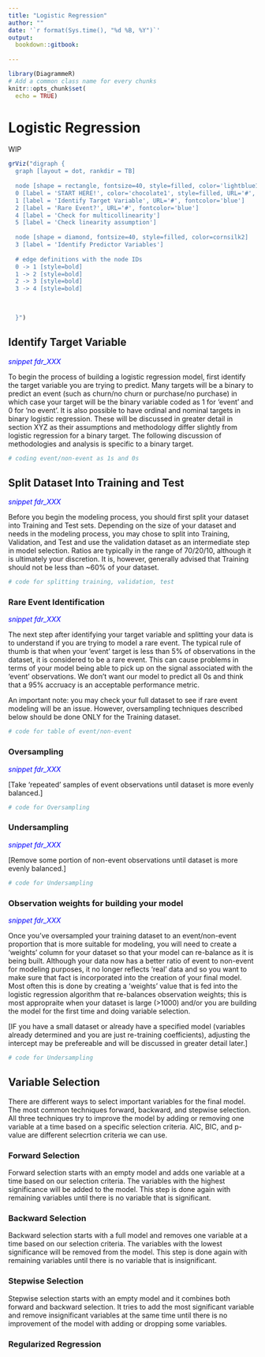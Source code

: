 ```yaml
---
title: "Logistic Regression"
author: ""
date: '`r format(Sys.time(), "%d %B, %Y")`'
output:
  bookdown::gitbook:
      
---
```



```r
library(DiagrammeR)
# Add a common class name for every chunks
knitr::opts_chunk$set(
  echo = TRUE)

```


# Logistic Regression

WIP

```r

grViz("digraph {
  graph [layout = dot, rankdir = TB]
  
  node [shape = rectangle, fontsize=40, style=filled, color='lightblue1']
  0 [label = 'START HERE!', color='chocolate1', style=filled, URL='#', fontcolor='blue']
  1 [label = 'Identify Target Variable', URL='#', fontcolor='blue']
  2 [label = 'Rare Event?', URL='#', fontcolor='blue']
  4 [label = 'Check for multicollinearity']
  5 [label = 'Check linearity assumption']
  
  node [shape = diamond, fontsize=40, style=filled, color=cornsilk2]
  3 [label = 'Identify Predictor Variables']
  
  # edge definitions with the node IDs
  0 -> 1 [style=bold]
  1 -> 2 [style=bold]
  2 -> 3 [style=bold]
  3 -> 4 [style=bold]
  
  

  }")
```


## Identify Target Variable 

<span style="color:blue;"> *snippet fdr_XXX *</span> 

To begin the process of building a logistic regression model, first identify the target variable you are trying to predict. Many targets will be a binary to predict an event (such as churn/no churn or purchase/no purchase) in which case your target will be the binary variable coded as 1 for 'event' and 0 for 'no event'. It is also possible to have ordinal and nominal targets in binary logistic regression. These will be discussed in greater detail in section XYZ as their assumptions and methodology differ slightly from logistic regression for a binary target. The following discussion of methodologies and analysis is specific to a binary target.

```r
# coding event/non-event as 1s and 0s

```

## Split Dataset Into Training and Test

<span style="color:blue;"> *snippet fdr_XXX *</span> 

Before you begin the modeling process, you should first split your dataset into Training and Test sets. Depending on the size of your dataset and needs in the modeling process, you may chose to split into Training, Validation, and Test and use the validation dataset as an intermediate step in model selection. Ratios are typically in the range of 70/20/10, although it is ultimately your discretion. It is, however, generally advised that Training should not be less than ~60% of your dataset. 

```r
# code for splitting training, validation, test

```

### Rare Event Identification 

<span style="color:blue;"> *snippet fdr_XXX *</span> 

The next step after identifying your target variable and splitting your data is to understand if you are trying to model a rare event. The typical rule of thumb is that when your 'event' target is less than 5% of observations in the dataset, it is considered to be a rare event. This can cause problems in terms of your model being able to pick up on the signal associated with the 'event' observations. We don't want our model to predict all 0s and think that a 95% accruacy is an acceptable performance metric. 

An important note: you may check your full dataset to see if rare event modeling will be an issue. However, oversampling techniques described below should be done ONLY for the Training dataset. 

```r
# code for table of event/non-event

```

### Oversampling  

<span style="color:blue;"> *snippet fdr_XXX *</span> 

[Take 'repeated' samples of event observations until dataset is more evenly balanced.]

```r
# code for Oversampling

```

### Undersampling  

<span style="color:blue;"> *snippet fdr_XXX *</span> 

[Remove some portion of non-event observations until dataset is more evenly balanced.]

```r
# code for Undersampling

```

### Observation weights for building your model

<span style="color:blue;"> *snippet fdr_XXX *</span> 

Once you've oversampled your training dataset to an event/non-event proportion that is more suitable for modeling, you will need to create a 'weights' column for your dataset so that your model can re-balance as it is being built. Although your data now has a better ratio of event to non-event for modeling purposes, it no longer reflects 'real' data and so you want to make sure that fact is incorporated into the creation of your final model. Most often this is done by creating a 'weights' value that is fed into the logistic regression algorithm that re-balances observation weights; this is most appropraite when your dataset is large (>1000) and/or you are building the model for the first time and doing variable selection. 

[IF you have a small dataset or already have a specified model (variables already determined and you are just re-training coefficients), adjusting the intercept may be prefereable and will be discussed in greater detail later.]

```r
# code for Undersampling

```

## Variable Selection

There are different ways to select important variables for the final model. The most common techniques forward, backward, and stepwise selection. All three techniques try to improve the model by adding or removing one variable at a time based on a specific selection criteria. AIC, BIC, and p-value are different selecrtion criteria we can use. 

### Forward Selection
Forward selection starts with an empty model and adds one variable at a time based on our selection criteria. The variables with the highest significance will be added to the model. This step is done again with remaining variables until there is no variable that is significant. 

### Backward Selection
Backward selection starts with a full model and removes one variable at a time based on our selection criteria. The variables with the lowest significance will be removed from the model. This step is done again with remaining variables until there is no variable that is insignificant. 

### Stepwise Selection
Stepwise selection starts with an empty model and it combines both forward and backward selection. It tries to add the most significant variable and remove insignificant variables at the same time until there is no improvement of the model with adding or dropping some variables. 

### Regularized Regression




